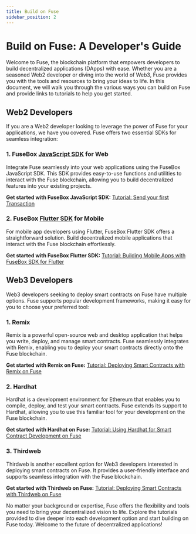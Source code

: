 ```yaml
---
title: Build on Fuse
sidebar_position: 2
---
```


# Build on Fuse: A Developer's Guide

Welcome to Fuse, the blockchain platform that empowers developers to build decentralized applications (DApps) with ease. Whether you are a seasoned Web2 developer or diving into the world of Web3, Fuse provides you with the tools and resources to bring your ideas to life. In this document, we will walk you through the various ways you can build on Fuse and provide links to tutorials to help you get started.

## Web2 Developers

If you are a Web2 developer looking to leverage the power of Fuse for your applications, we have you covered. Fuse offers two essential SDKs for seamless integration:

### 1. FuseBox [JavaScript SDK](../fuse-box/fuse-sdk) for Web

Integrate Fuse seamlessly into your web applications using the FuseBox JavaScript SDK. This SDK provides easy-to-use functions and utilities to interact with the Fuse blockchain, allowing you to build decentralized features into your existing projects.

**Get started with FuseBox JavaScript SDK:**
[Tutorial: Send your first Transaction](../../tutorials/tutorials/send-your-first-transaction)

### 2. FuseBox [Flutter SDK](../fuse-box/flutter-sdk) for Mobile

For mobile app developers using Flutter, FuseBox Flutter SDK offers a straightforward solution. Build decentralized mobile applications that interact with the Fuse blockchain effortlessly.

**Get started with FuseBox Flutter SDK:**
[Tutorial: Building Mobile Apps with FuseBox SDK for Flutter](https://pub.dev/packages/fuse_wallet_sdk)

## Web3 Developers

Web3 developers seeking to deploy smart contracts on Fuse have multiple options. Fuse supports popular development frameworks, making it easy for you to choose your preferred tool:

### 1. Remix

Remix is a powerful open-source web and desktop application that helps you write, deploy, and manage smart contracts. Fuse seamlessly integrates with Remix, enabling you to deploy your smart contracts directly onto the Fuse blockchain.

**Get started with Remix on Fuse:**
[Tutorial: Deploying Smart Contracts with Remix on Fuse](./using-remix-and-metamask)

### 2. Hardhat

Hardhat is a development environment for Ethereum that enables you to compile, deploy, and test your smart contracts. Fuse extends its support to Hardhat, allowing you to use this familiar tool for your development on the Fuse blockchain.

**Get started with Hardhat on Fuse:**
[Tutorial: Using Hardhat for Smart Contract Development on Fuse](#)

### 3. Thirdweb

Thirdweb is another excellent option for Web3 developers interested in deploying smart contracts on Fuse. It provides a user-friendly interface and supports seamless integration with the Fuse blockchain.

**Get started with Thirdweb on Fuse:**
[Tutorial: Deploying Smart Contracts with Thirdweb on Fuse](#)

No matter your background or expertise, Fuse offers the flexibility and tools you need to bring your decentralized vision to life. Explore the tutorials provided to dive deeper into each development option and start building on Fuse today. Welcome to the future of decentralized applications!
